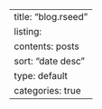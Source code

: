 ---
title: "blog.rseed"
listing:
  contents: posts
  sort: "date desc"
  type: default
  categories: true
---